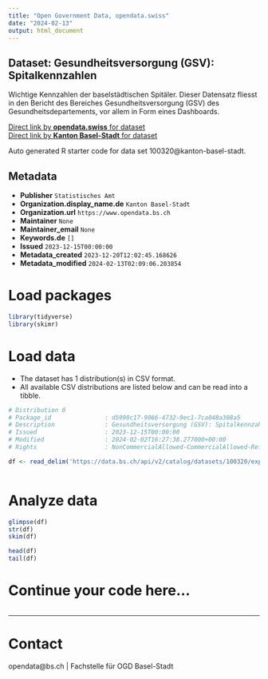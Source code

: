 ```yaml
---
title: "Open Government Data, opendata.swiss"
date: "2024-02-13"
output: html_document
---
```


## Dataset: Gesundheitsversorgung (GSV): Spitalkennzahlen

Wichtige Kennzahlen der baselstädtischen Spitäler. Dieser Datensatz fliesst in den Bericht des Bereiches Gesundheitsversorgung (GSV) des Gesundheitsdepartements, vor allem in Form eines Dashboards.

[Direct link by **opendata.swiss** for dataset](https://opendata.swiss/de/dataset/gesundheitsversorgung-gsv-spitalkennzahlen)<br>
[Direct link by **Kanton Basel-Stadt** for dataset](https://data.bs.ch/explore/dataset/100320/)

Auto generated R starter code for data set 100320@kanton-basel-stadt.

## Metadata

- **Publisher** `Statistisches Amt`
- **Organization.display_name.de** `Kanton Basel-Stadt`
- **Organization.url** `https://www.opendata.bs.ch`
- **Maintainer** `None`
- **Maintainer_email** `None`
- **Keywords.de** `[]`
- **Issued** `2023-12-15T00:00:00`
- **Metadata_created** `2023-12-20T12:02:45.168626`
- **Metadata_modified** `2024-02-13T02:09:06.203854`


# Load packages

```r

library(tidyverse)
library(skimr)

```

# Load data

-   The dataset has 1 distribution(s) in CSV format.
-   All available CSV distributions are listed below and can be read into a tibble.

```r

# Distribution 0
# Package_id               : d5990c17-9066-4732-9ec1-7ca048a308a5
# Description              : Gesundheitsversorgung (GSV): Spitalkennzahlen (csv)
# Issued                   : 2023-12-15T00:00:00
# Modified                 : 2024-02-02T16:27:38.277000+00:00
# Rights                   : NonCommercialAllowed-CommercialAllowed-ReferenceRequired

df <- read_delim('https://data.bs.ch/api/v2/catalog/datasets/100320/exports/csv')



```

# Analyze data

```r

glimpse(df)
str(df)
skim(df)

head(df)
tail(df)

```

# Continue your code here...

```r

```

------------------------------------------------------------------------

# Contact

opendata@bs.ch | Fachstelle für OGD Basel-Stadt
